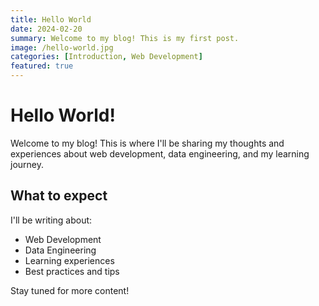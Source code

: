```yaml
---
title: Hello World
date: 2024-02-20
summary: Welcome to my blog! This is my first post.
image: /hello-world.jpg
categories: [Introduction, Web Development]
featured: true
---
```


# Hello World!

Welcome to my blog! This is where I'll be sharing my thoughts and experiences about web development, data engineering, and my learning journey.

## What to expect

I'll be writing about:

- Web Development
- Data Engineering
- Learning experiences
- Best practices and tips

Stay tuned for more content!
